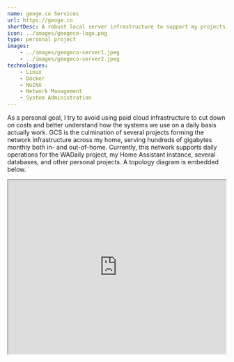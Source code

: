 ```yaml
---
name: geoge.co Services
url: https://geoge.co
shortDesc: A robust local server infrastructure to support my projects and experiments while maintaining reliability and security.
icon: ../images/geogeco-logo.png
type: personal project
images: 
    - ../images/geogeco-server1.jpeg
    - ../images/geogeco-server2.jpeg
technologies:
    - Linux
    - Docker
    - NGINX
    - Network Management
    - System Administration
---
```


As a personal goal, I try to avoid using paid cloud infrastructure to cut down on costs and better understand how the systems we use on a daily basis actually work. GCS is the culmination of several projects forming the network infrastructure across my home, serving hundreds of gigabytes monthly both in- and out-of-home. Currently, this network supports daily operations for the WADaily project, my Home Assistant instance, several databases, and other personal projects. A topology diagram is embedded below. 

<div className="flex justify-center">
    <iframe width="500" height="400" src="https://georgeparks.me/gcs-diagram.html"></iframe>
</div>